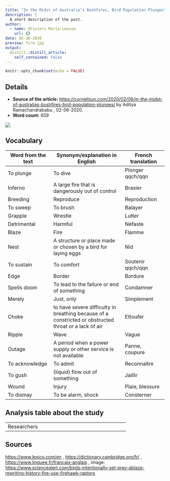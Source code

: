 ```yaml
---
title: "In the Midst of Australia’s Bushfires, Bird Population Plunges"
description: |
  A short description of the post.
author:
  - name: Olivieri Maria-Louisa
    url: {}
date: 02-10-2020
preview: fire.jpg
output:
  distill::distill_article:
    self_contained: false
---
```


```r
knitr::opts_chunk$set(echo = FALSE)
```

## Details

* **Source of the article:** 
<https://cornellsun.com/2020/02/06/in-the-midst-of-australias-bushfires-bird-population-plunges/> by Aditya Ramachandrababu , 02-06-2020.
* **Word count:** 659

![](bird.jpg)

## Vocabulary

| Word from the text  | Synonym/explanation in English | French translation |
| ------------------- | ------------------------------ | ------------------ |
| To plunge | To dive | Plonger qqch/qqn |
| Inferno | A large fire that is dangerously out of control | Brasier |
| Breeding | Reproduce | Reproduction |
| To sweep | To brush | Balayer |
| Grapple | Wrestle | Lutter |
| Detrimental | Harmful | Néfaste |
| Blaze | Fire | Flamme |
| Nest | A structure or place made or chosen by a bird for laying eggs | Nid |
| To sustain | To comfort | Soutenir qqch/qqn |
| Edge | Border | Bordure |
| Spells doom | To lead to the failure or end of something | Condamner |
| Merely | Just, only | Simplement |
| Choke | to have severe difficulty in breathing because of a constricted or obstructed throat or a lack of air | Ettoufer |
| Ripple | Wave | Vague |
| Outage | A period when a power supply or other service is not available | Panne, coupure |
| To acknowledge | To admit | Reconnaître |
| To gush | (liquid) flow out of something | Jaillir |
| Wound | Injury | Plaie, blessure |
| To dismay | To be alarm, shock | Consterner | 

## Analysis table about the study

|                              |                                                                     |
| ---------------------------- | ------------------------------------------------------------------- |
| Researchers                  |

## Sources

<https://www.lexico.com/en> , <https://dictionary.cambridge.org/fr/> , <https://www.linguee.fr/francais-anglais> , image: <https://www.sciencealert.com/birds-intentionally-set-prey-ablaze-rewriting-history-fire-use-firehawk-raptors>

